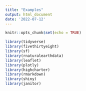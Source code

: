 ```yaml
---
title: "Examples"
output: html_document
date: '2022-07-12'
---
```


```r
knitr::opts_chunk$set(echo = TRUE)
```

```r
library(tidyverse)
library(fivethirtyeight)
library(sf)
library(rnaturalearthdata)
library(leaflet)
library(plotly)
library(highcharter)
library(rmarkdown)
library(shiny)
library(janitor)
```


